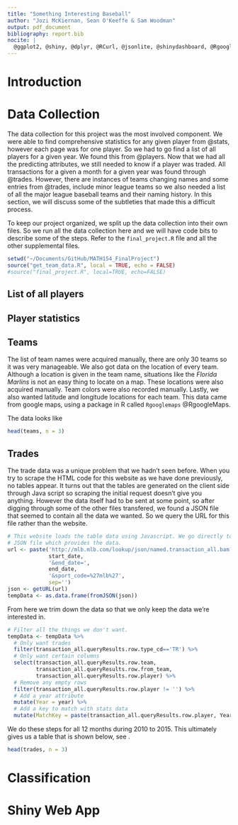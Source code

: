 ```yaml
---
title: "Something Interesting Baseball"
author: "Jozi McKiernan, Sean O'Keeffe & Sam Woodman"
output: pdf_document
bibliography: report.bib
nocite: |
  @ggplot2, @shiny, @dplyr, @RCurl, @jsonlite, @shinydashboard, @RgoogleMaps, @xml, @tidyr, @mosaic, @stringr, @R
---
```


[//]: # Introduction Section-------------------------------------------------
# Introduction

[//]: # Data Collection Section----------------------------------------------
# Data Collection
The data collection for this project was the most involved component.
We were able to find comprehensive statistics for any given player from @stats, however each page was for one player.
So we had to go find a list of all players for a given year.
We found this from @players.
Now that we had all the predicting attributes, we still needed to know if a player was traded.
All transactions for a given a month for a given year was found through @trades.
However, there are instances of teams changing names and some entries from @trades, include minor league teams so we also needed a list of all the major league baseball teams and their naming history.
In this section, we will discuss some of the subtleties that made this a difficult process.

To keep our project organized, we split up the data collection into their own files. So we run all the data collection here and we will have code bits to describe some of the steps. Refer to the `final_project.R` file and all the other supplemental files.
```r
setwd("~/Documents/GitHub/MATH154_FinalProject")
source("get_team_data.R", local = TRUE, echo = FALSE)
#source("final_project.R", local=TRUE, echo=FALSE)
```

## List of all players

## Player statistics

## Teams
The list of team names were acquired manually, there are only 30 teams so it was very manageable.
We also got data on the location of every team.
Although a location is given in the team name, situations like the *Florida Marlins* is not an easy thing to locate on a map.
These locations were also acquired manually.
Team colors were also recorded manually.
Lastly, we also wanted latitude and longitude locations for each team.
This data came from google maps, using a package in R called `Rgooglemaps` @RgoogleMaps.

The data looks like
```r
head(teams, n = 3)
```

## Trades
The trade data was a unique problem that we hadn't seen before.
When you try to scrape the HTML code for this website as we have done previously, no tables appear.
It turns out that the tables are generated on the client side through Java script so scraping the initial request doesn't give you anything. 
However the data itself had to be sent at some point, so after digging through some of the other files transfered, we found a JSON file that seemed to contain all the data we wanted.
So we query the URL for this file rather than the website.
```r
# This website loads the table data using Javascript. We go directly to the 
# JSON file which provides the data.
url <- paste('http://mlb.mlb.com/lookup/json/named.transaction_all.bam?start_date=',
             start_date,
             '&end_date=',
             end_date,
             '&sport_code=%27mlb%27',
             sep='')
json <- getURL(url)
tempData <- as.data.frame(fromJSON(json))
```
From here we trim down the data so that we only keep the data we're interested in.
```r
# Filter all the things we don't want. 
tempData <- tempData %>%
  # Only want trades
  filter(transaction_all.queryResults.row.type_cd=='TR') %>% 
  # Only want certain columns
  select(transaction_all.queryResults.row.team, 
         transaction_all.queryResults.row.from_team, 
         transaction_all.queryResults.row.player) %>% 
  # Remove any empty rows
  filter(transaction_all.queryResults.row.player != '') %>% 
  # Add a year attribute
  mutate(Year = year) %>% 
  # Add a key to match with stats data
  mutate(MatchKey = paste(transaction_all.queryResults.row.player, Year)) 
```

We do these steps for all 12 months during 2010 to 2015.
This ultimately gives us a table that is shown below, see .
```r
head(trades, n = 3)
```

[//]: # Classification Section-----------------------------------------------
# Classification

[//]: # Shiny Web App Section------------------------------------------------
# Shiny Web App



\newpage
